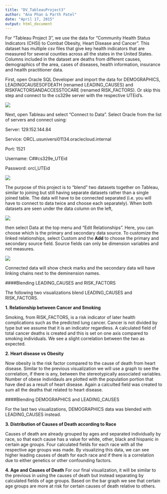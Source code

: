 ```yaml
---
title: "DV_TableauProject3"
author: "Ana Phan & Parth Patel"
date: "April 17, 2015"
output: html_document
---
```


For "Tableau Project 3", we use the data for "Community Health Status Indicators (CHSI) to Combat Obesity, Heart Disease and Cancer". This dataset has multiple csv files that give key health indicators that are measured for several counties across all the states in the United States. Columns included in the dataset are deaths from different causes, demographics of the area, cases of diseases, health information, insurance and health practitioner data. 

First, open Oracle SQL Developer and import the data for DEMOGRAPHICS, LEADINGCAUSESOFDEATH (renamed LEADING_CAUSES) and RISKFACTORSANDACCESSTOCARE (renamed RISK_FACTORS). Or skip this step and connect to the cs329e server with the respective UTEid's. 

![](./importdata.png)

Next, open Tableau and select "Connect to Data". Select Oracle from the list of servers and connect using:

Server: 129.152.144.84

Service: ORCL.usuniversi01134.oraclecloud.internal

Port: 1521

Username: C##cs329e_UTEid

Password: orcl_UTEid

![](./Tableau.png)


The purpose of this project is to "blend" two datasets together on Tableau, similar to joining but still having separate datasets rather than a single joined table. The data will have to be connected separated (i.e. you will have to connect to data twice and choose each separately). When both datasets are seen under the data column on the left, 

![](./datasets.png)

then select Data at the top menu and "Edit Relationships". Here, you can choose which is the primary and secondary data source. To customize the linked relationships, select Custom and the **Add** to choose the primary and secondary source field. Source fields can only be dimension variables and not measures. 

![](./relationships.png)

Connected data will show check marks and the secondary data will have linking chains next to the deminension names. 

####Blending LEADING_CAUSES and RISK_FACTORS

The following two visualizations blend LEADING_CAUSES and RISK_FACTORS. 

**1. Relationship between Cancer and Smoking**

Smoking, from RISK_FACTORS, is a risk indicator of later health complications such as the predicted lung cancer. Cancer is not divided by type but we assume that it is an indicator regardless. A calculated field of total cancer deaths is created and this is set on one axis compared to smoking individuals. We see a slight correlation between the two as expected. 

**2. Heart disease vs Obesity**

Now obesity is the risk factor compared to the cause of death from heart disease. Similar to the previous visualization we will use a graph to see the correlation, if there is any, between the stereotypically associated variables. Number of obese individauls are plotted with the population portion that have died as a result of heart disease. Again a calculted field was created to sum all the deaths that related to heart disease. 


####Blending DEMOGRAPHICS and LEADING_CAUSES

For the last two visualizations, DEMOGRAPHICS data was blended with LEADING_CAUSES instead. 

**3. Distribution of Causes of Death according to Race**

Causes of death are already grouped by ages and separated individually by race, so that each cause has a value for white, other, black and hispanic in certain age groups. Four calculated fields for each race with all the respective age groups was made. By visualizing this data, we can see higher leading causes of death for each race and if there is a correlation due to either genetics or other confounding factors. 

**4. Age and Causes of Death**
For our final visualization, it will be similar to the previous in using the causes of death but instead separating by calculated fields of age groups. Based on the bar graph we see that certain age groups are more at risk for certain causes of death relative to others. 